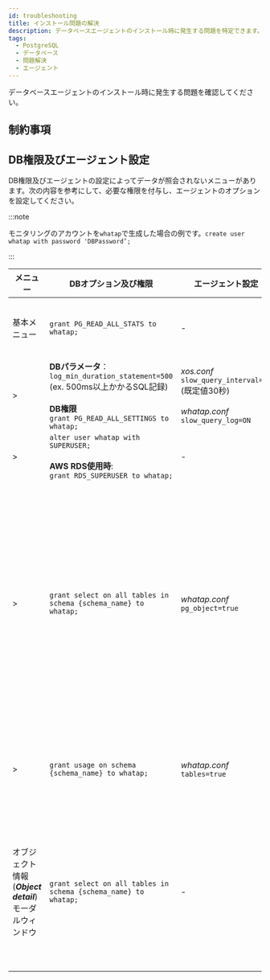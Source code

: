 ```yaml
---
id: troubleshooting
title: インストール問題の解決
description: データベースエージェントのインストール時に発生する問題を特定できます。
tags:
  - PostgreSQL
  - データベース
  - 問題解決
  - エージェント
---
```


データベースエージェントのインストール時に発生する問題を確認してください。


<Dbcheckfirewallsetting />


<Dbhowtocheckfirewal />

## 制約事項


<Dbmultiregioncantselectonepr />


<Dbcantuseduplicatedname />

## DB権限及びエージェント設定

DB権限及びエージェントの設定によってデータが照会されないメニューがあります。次の内容を参考にして、必要な権限を付与し、エージェントのオプションを設定してください。

:::note

モニタリングのアカウントを`whatap`で生成した場合の例です。`create user whatap with password 'DBPassword’;`

:::

| メニュー                                                                                                            | DBオプション及び権限                                                                                                                                                  | エージェント設定                                                                                                           | 備考                                                                                                                                                                                                                          |
| --------------------------------------------------------------------------------------------------------------- | ------------------------------------------------------------------------------------------------------------------------------------------------------------ | ------------------------------------------------------------------------------------------------------------------ | --------------------------------------------------------------------------------------------------------------------------------------------------------------------------------------------------------------------------- |
| 基本メニュー                                                                                                          | `grant PG_READ_ALL_STATS to whatap;`                                                                                                                         | -                                                                                                                  | PostgreSQL V2、DBXエージェントv1.6.15以降                                                                                                                                                                                            |
| <Cmdname sid="dashboard" className="uitext" /> &gt; <Cmdname sid="slow_query" className="uitext" />             | **DBパラメータ**：<br/>`log_min_duration_statement=500`<br/>(ex. 500ms以上かかるSQL記録)<br/><br/>**DB権限**<br/>`grant PG_READ_ALL_SETTINGS to whatap;` | *xos.conf*<br/>`slow_query_interval=30` (既定値30秒)<br/><br/>*whatap.conf*<br/>`slow_query_log=ON` | -                                                                                                                                                                                                                           |
| <Cmdname sid="instance_monitoring" className="uitext" /> &gt; <Cmdname sid="session_kill" className="uitext" /> | `alter user whatap with SUPERUSER;`<br/><br/>**AWS RDS使用時**:<br/>`grant RDS_SUPERUSER to whatap;`                                                            | -                                                                                                                  | -                                                                                                                                                                                                                           |
| <Cmdname sid="analysis" className="uitext" /> &gt; <Cmdname sid="TTL07249" className="uitext" />                | `grant select on all tables in schema {schema_name} to whatap;`                                                                                              | *whatap.conf*<br/>`pg_object=true`                                                                                 | DBXエージェントv1.6.15以降<br/>**_Bloating_**、**_Age_**タブの一覧は、権限及びエージェントオプションが設定されていてもしきい値(size、ratio)を超えない場合、データが照会されない可能性があります。                                                                                |
| <Cmdname sid="reportStat" className="uitext" /> &gt; <Cmdname sid="db_size_increase" className="uitext" />      | `grant usage on schema {schema_name} to whatap;`                                                                                                             | *whatap.conf*<br/>`tables=true`                                                                                    | <Cmdname sid="db_size_increase" className="uitext" />メニュー画面の下のテーブルサイズを照会するために必要な権限です。                                                                                                                                       |
| オブジェクト情報(**_Object detail_**) モーダルウィンドウ                                                      | `grant select on all tables in schema {schema_name} to whatap;`                                                                                              | -                                                                                                                  | <Cmdname sid="TTL07249" className="uitext" />, <Cmdname sid="db_size_increase" className="uitext" />, <Cmdname sid="TTL06224" className="uitext" />(Plan) メニューでテーブル名をクリックすると表示されるポップアップウィンドウです。権限がない場合、Column listが照会されません。 |
